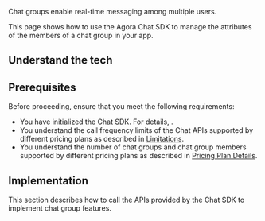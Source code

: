 
Chat groups enable real-time messaging among multiple users.

This page shows how to use the Agora Chat SDK to manage the attributes of the members of a chat group in your app.


## Understand the tech

<Understand />


## Prerequisites

Before proceeding, ensure that you meet the following requirements:

- You have initialized the Chat SDK. For details, <Link to="/agora-chat/get-started/get-started-sdk"><Vg k="GET_STARTED"/></Link>.
- You understand the call frequency limits of the Chat APIs supported by different pricing plans as described in [Limitations](/agora-chat/reference/limitations).
- You understand the number of chat groups and chat group members supported by different pricing plans as described in [Pricing Plan Details](/agora-chat/reference/pricing-plan-details).


## Implementation

This section describes how to call the APIs provided by the Chat SDK to implement chat group features.

<ProjectImplement />